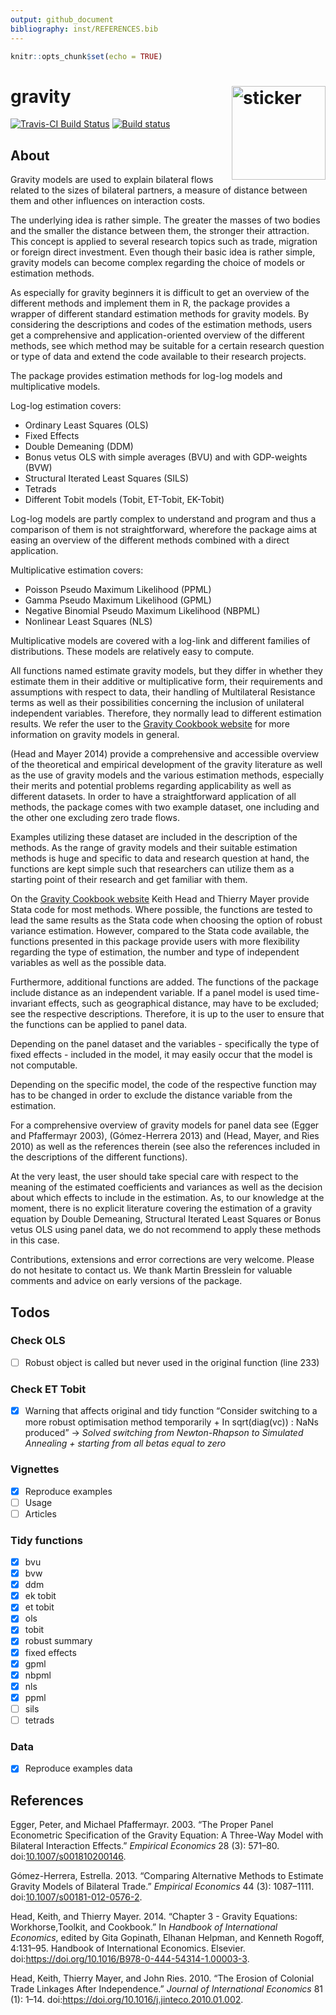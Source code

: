 ```yaml
---
output: github_document
bibliography: inst/REFERENCES.bib
---
```


```r
knitr::opts_chunk$set(echo = TRUE)
```

# gravity <img src="http://pacha.hk/gravity/apple.svg" width=150 align="right" alt="sticker"/>

[![Travis-CI Build Status](https://travis-ci.org/pachamaltese/gravity.svg?branch=master)](https://travis-ci.org/pachamaltese/gravity)
[![Build status](https://ci.appveyor.com/api/projects/status/tbpew2740yimjxl9?svg=true)](https://ci.appveyor.com/project/pachamaltese/gravity)

## About

Gravity models are used to explain bilateral flows related to the sizes of bilateral partners, a measure of distance between them and other influences on interaction costs.

The underlying idea is rather simple. The greater the masses of two bodies and the smaller the distance between them, the stronger their attraction. This concept is applied to several research topics such as trade, migration or foreign direct investment. Even though their basic idea is rather simple, gravity models can become complex regarding the choice of models or estimation methods.

As especially for gravity beginners it is difficult to get an overview of the different methods and implement them in R, the package provides a wrapper of different standard estimation methods for gravity models. By considering the descriptions and codes of the estimation methods, users get a comprehensive and application-oriented overview of the different methods, see which method may be suitable for a certain research question or type of data and extend the code available to their research projects.

The package provides estimation methods for log-log models and multiplicative models.

Log-log estimation covers:

-   Ordinary Least Squares (OLS)
-   Fixed Effects
-   Double Demeaning (DDM)
-   Bonus vetus OLS with simple averages (BVU) and with GDP-weights (BVW)
-   Structural Iterated Least Squares (SILS)
-   Tetrads
-   Different Tobit models (Tobit, ET-Tobit, EK-Tobit)

Log-log models are partly complex to understand and program and thus a comparison of them is not straightforward, wherefore the package aims at easing an overview of the different methods combined with a direct application.

Multiplicative estimation covers:

-   Poisson Pseudo Maximum Likelihood (PPML)
-   Gamma Pseudo Maximum Likelihood (GPML)
-   Negative Binomial Pseudo Maximum Likelihood (NBPML)
-   Nonlinear Least Squares (NLS)

Multiplicative models are covered with a log-link and different families of distributions. These models are relatively easy to compute.

All functions named estimate gravity models, but they differ in whether they estimate them in their additive or multiplicative form, their requirements and assumptions with respect to data, their handling of Multilateral Resistance terms as well as their possibilities concerning the inclusion of unilateral independent variables. Therefore, they normally lead to different estimation results. We refer the user to the [Gravity Cookbook website](https://sites.google.com/site/hiegravity/) for more information on gravity models in general.

(Head and Mayer 2014) provide a comprehensive and accessible overview of the theoretical and empirical development of the gravity literature as well as the use of gravity models and the various estimation methods, especially their merits and potential problems regarding applicability as well as different datasets. In order to have a straightforward application of all methods, the package comes with two example dataset, one including and the other one excluding zero trade flows.

Examples utilizing these dataset are included in the description of the methods. As the range of gravity models and their suitable estimation methods is huge and specific to data and research question at hand, the functions are kept simple such that researchers can utilize them as a starting point of their research and get familiar with them.

On the [Gravity Cookbook website](https://sites.google.com/site/hiegravity/) Keith Head and Thierry Mayer provide Stata code for most methods. Where possible, the functions are tested to lead the same results as the Stata code when choosing the option of robust variance estimation. However, compared to the Stata code available, the functions presented in this package provide users with more flexibility regarding the type of estimation, the number and type of independent variables as well as the possible data.

Furthermore, additional functions are added. The functions of the package include distance as an independent variable. If a panel model is used time-invariant effects, such as geographical distance, may have to be excluded; see the respective descriptions. Therefore, it is up to the user to ensure that the functions can be applied to panel data.

Depending on the panel dataset and the variables - specifically the type of fixed effects - included in the model, it may easily occur that the model is not computable.

Depending on the specific model, the code of the respective function may has to be changed in order to exclude the distance variable from the estimation.

For a comprehensive overview of gravity models for panel data see (Egger and Pfaffermayr 2003), (Gómez-Herrera 2013) and (Head, Mayer, and Ries 2010) as well as the references therein (see also the references included in the descriptions of the different functions).

At the very least, the user should take special care with respect to the meaning of the estimated coefficients and variances as well as the decision about which effects to include in the estimation. As, to our knowledge at the moment, there is no explicit literature covering the estimation of a gravity equation by Double Demeaning, Structural Iterated Least Squares or Bonus vetus OLS using panel data, we do not recommend to apply these methods in this case.

Contributions, extensions and error corrections are very welcome. Please do not hesitate to contact us. We thank Martin Bresslein for valuable comments and advice on early versions of the package.

## Todos

### Check OLS

-   \[ \] Robust object is called but never used in the original function (line 233)

### Check ET Tobit

-   \[x\] Warning that affects original and tidy function "Consider switching to a more robust optimisation method temporarily + In sqrt(diag(vc)) : NaNs produced" -&gt; *Solved switching from Newton-Rhapson to Simulated Annealing + starting from all betas equal to zero*

### Vignettes

-   \[x\] Reproduce examples
-   \[ \] Usage
-   \[ \] Articles

### Tidy functions

-   \[x\] bvu
-   \[x\] bvw
-   \[x\] ddm
-   \[x\] ek tobit
-   \[x\] et tobit
-   \[x\] ols
-   \[x\] tobit
-   \[x\] robust summary
-   \[x\] fixed effects
-   \[x\] gpml
-   \[x\] nbpml
-   \[x\] nls
-   \[x\] ppml
-   \[ \] sils
-   \[ \] tetrads

### Data

-   \[x\] Reproduce examples data

## References

Egger, Peter, and Michael Pfaffermayr. 2003. “The Proper Panel Econometric Specification of the Gravity Equation: A Three-Way Model with Bilateral Interaction Effects.” *Empirical Economics* 28 (3): 571–80. doi:[10.1007/s001810200146](https://doi.org/10.1007/s001810200146).

Gómez-Herrera, Estrella. 2013. “Comparing Alternative Methods to Estimate Gravity Models of Bilateral Trade.” *Empirical Economics* 44 (3): 1087–1111. doi:[10.1007/s00181-012-0576-2](https://doi.org/10.1007/s00181-012-0576-2).

Head, Keith, and Thierry Mayer. 2014. “Chapter 3 - Gravity Equations: Workhorse,Toolkit, and Cookbook.” In *Handbook of International Economics*, edited by Gita Gopinath, Elhanan Helpman, and Kenneth Rogoff, 4:131–95. Handbook of International Economics. Elsevier. doi:[https://doi.org/10.1016/B978-0-444-54314-1.00003-3](https://doi.org/https://doi.org/10.1016/B978-0-444-54314-1.00003-3).

Head, Keith, Thierry Mayer, and John Ries. 2010. “The Erosion of Colonial Trade Linkages After Independence.” *Journal of International Economics* 81 (1): 1–14. doi:[https://doi.org/10.1016/j.jinteco.2010.01.002](https://doi.org/https://doi.org/10.1016/j.jinteco.2010.01.002).
